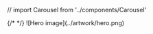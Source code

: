 // import Carousel from '../components/Carousel'

<div>
    {/* <Carousel /> */}
    <Hero 
        title='平台工程社区'
        description='中立的，非商业目的，以开放协作为中心的中文技术社区'
        buttons={[
            {
                title: '查看知识地图',
                link: '/mindmap',
                type: 'primary'
            },
            {
                title: '浏览推荐职位',
                link: '/jobs',
                type: 'neutral'
            }
        ]}
    >
        ![Hero image](../artwork/hero.png)
    </Hero>
</div>
